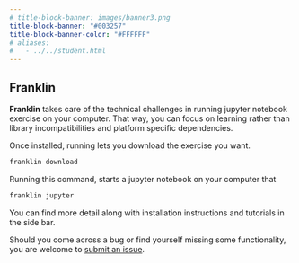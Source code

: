 ```yaml
---
# title-block-banner: images/banner3.png
title-block-banner: "#003257"
title-block-banner-color: "#FFFFFF"
# aliases:
#   - ../../student.html
---
```



<style>

/* #title-block-header {
  margin-block-end: 1rem;
  position: relative;
  margin-top: -1px;
  height: 100px;
  background-color: "#36B24A";
}

.quarto-title-banner {
  font-family:  Passata;
  margin-block-end: 1rem;
  position: relative;
  margin-top: -10px;
  height: 100%;
  background-color: "#36B24A";
} */

.quarto-title-banner {
  font-family:  Peto;
}
</style>


<!-- 
<style> 
* {
  font-family: Passata;
} 
</style>
 -->

## Franklin

**Franklin** takes care of the technical challenges in running jupyter notebook exercise on your computer. That way, you can focus on learning rather than library incompatibilities and platform specific dependencies. 

Once installed, running lets you download the exercise you want.

```.bash
franklin download
```

Running this command, starts a jupyter notebook on your computer that 

```.bash
franklin jupyter
```

You can find more detail along with installation instructions and tutorials in the side bar.

Should you come across a bug or find yourself missing some functionality, you are welcome to [submit an issue](https://github.com/munch-group/franklin-cli/issues).